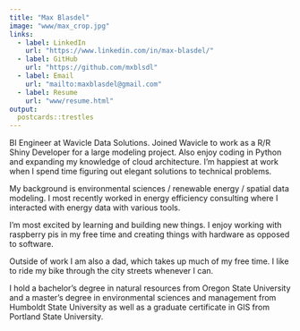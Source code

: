 ```yaml
---
title: "Max Blasdel"
image: "www/max_crop.jpg"
links:
  - label: LinkedIn
    url: "https://www.linkedin.com/in/max-blasdel/"
  - label: GitHub
    url: "https://github.com/mxblsdl"
  - label: Email
    url: "mailto:maxblasdel@gmail.com"
  - label: Resume
    url: "www/resume.html"
output:
  postcards::trestles
---
```

 
BI Engineer at Wavicle Data Solutions. Joined Wavicle to work as a R/R Shiny Developer for a large modeling project. Also enjoy coding in Python and expanding my knowledge of cloud architecture. I'm happiest at work when I spend time figuring out elegant solutions to technical problems.

My background is environmental sciences / renewable energy / spatial data modeling. I most recently worked in energy efficiency consulting where I interacted with energy data with various tools.

I'm most excited by learning and building new things. I enjoy working with raspberry pis in my free time and creating things with hardware as opposed to software.

Outside of work I am also a dad, which takes up much of my free time. I like to ride my bike through the city streets whenever I can.

I hold a bachelor’s degree in natural resources from Oregon State University and a master’s degree in environmental sciences and management from Humboldt State University as well as a graduate certificate in GIS from Portland State University.
